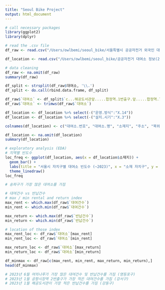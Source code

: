 ```yaml
---
title: "Seoul Bike Project"
output: html_document
---
```


```r
# call necessary packages
library(ggplot2)
library(dplyr)

# read the .csv file
df_raw <- read.csv("/Users/owlbemi/seoul_bike/서울특별시 공공자전거 외국인 대여정보(월별)_23.1-6.csv", fileEncoding = "CP949", encoding = "UTF-8")

df_location <- read.csv("/Users/owlbemi/seoul_bike/공공자전거 대여소 정보(23.06월 기준).csv", fileEncoding = "CP949", encoding = "UTF-8")

# data cleaning
df_raw <- na.omit(df_raw)
summary(df_raw)

df_split <- strsplit(df_raw$대여소, '\\.')
df_split <- do.call(rbind.data.frame, df_split)

df_raw$`대여소` <- df_split$`c...해공도서관앞.....합정역.1번출구.앞.....합정역.7번출구.앞...`
df_raw$`대여소` <- trimws(df_raw$`대여소`)

df_location <- df_location %>% select(-("운영.방식":"X.14"))
df_location <- df_location %>% select(-("설치.시기":"X.3"))

colnames(df_location) <- c("대여소.번호", "대여소.명", "소재지", "주소", "북위", "동경")

df_location <- na.omit(df_location)
summary(df_location)
```
```r
# exploratory analysis (EDA)
# 지역별 빈도수
loc_freq <- ggplot(df_location, aes(x = df_location$소재지)) +
  geom_bar() +
  labs(title = "서울시 자치구별 대여소 빈도수 (~2023)", x = "소재 자치구", y = "빈도수") +
  theme_linedraw()
loc_freq

# 송파구가 가장 많은 대여소를 가짐

# 대여건수 vs 반납건수
# max / min rental and return index
max_rent <- which.max(df_raw$`대여건수`)
min_rent <- which.min(df_raw$`대여건수`)

max_return <- which.max(df_raw$`반납건수`)
min_return <- which.min(df_raw$`반납건수`)

# location of those index
max_rent_loc <- df_raw$`대여소`[max_rent]
min_rent_loc <- df_raw$`대여소`[min_rent]

max_return_loc <- df_raw$`대여소`[max_return]
min_return_loc <- df_raw$`대여소`[min_return]

df_minmax <- df_raw[c(max_rent, min_rent, max_return, min_return),]
head(df_minmax)

# 2023년 6월 여의나루가 가장 많은 대여건수 및 반납건수를 가짐 (영등포구)
# 2023년 1월 공항시장역 2번출구가 가장 적은 대여건수를 가짐 (강서구)
# 2023년 1월 해공도서관이 가장 적은 반납건수를 가짐 (강동구)


```
